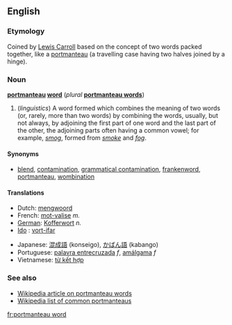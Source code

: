 ==English==

===Etymology===
Coined by [[w:Lewis_Carroll|Lewis Carroll]] based on the concept of two words packed together, like a [[portmanteau]] (a travelling case having two halves joined by a hinge).

===Noun===
'''[[portmanteau]] [[word]]''' (''plural'' '''[[portmanteau words]]''')

# (''linguistics'')  A word formed which combines the meaning of two words (or, rarely, more than two words) by combining the words, usually, but not always, by adjoining the first part of one word and the last part of the other, the adjoining parts often having a common vowel; for example, ''[[smog]]'', formed from ''[[smoke]]'' and ''[[fog]]''. 

====Synonyms====
*[[blend]], [[contamination]], [[grammatical contamination]], [[frankenword]], [[portmanteau]], [[wombination]]

<!--
====Quotations====
This is a bad example, as "multiculturalism" is not a portmanteau word as we have defined it above. - Paul G
#:* '''1995''' "[[Multiculturalism]]" is a [[portmanteau word]], containing in its [[definition]] and its [[resonance]] [[connotation]]s as many [[concept]]s as a suitcase does socks - Michael Cart, ''From Romance to Realism'', page 110. 
-->

====Translations====

{{top}}
* Dutch: [[mengwoord]]
* French: [[mot-valise]] ''m.''
* [[w:German language|German]]: [[Kofferwort]] ''n.''
* [[w:Ido|Ido]] : [[vort-ifar]]
{{mid}}
* Japanese: [[混成語]] (konseigo), [[かばん語]] (kabango)
* Portuguese: [[palavra entrecruzada]] ''f'', [[amálgama]] ''f''
* Vietnamese: [[từ kết hợp]] <!-- This literal translation back into English belongs on the Vietnamese page (''literally: "combined word"'') -->
{{bottom}}

===See also===
*[[w:Portmanteau|Wikipedia article on portmanteau words]]
*[[w:List of portmanteaus|Wikipedia list of common portmanteaus]]

[[fr:portmanteau word]]